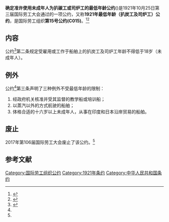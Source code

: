 {{Infobox treaty|name=1921年最低年龄（扒炭工及司炉工）公约|long_name=确定准许使用未成年人为扒碳工或司炉工的最低年龄公约|date_signed=1921年10月25日|location_signed=[[瑞士|瑞士]][[日内瓦|日内瓦]]|depositories=[[国际劳工局|国际劳工局]]局长|languages=法语<br>
英语|condition=已废止}}

'''确定准许使用未成年人为扒碳工或司炉工的最低年龄公约'''({{Lang-en|Minimum Age (Trimmers and Stokers) Convention}})是1921年10月25日第三届国际劳工大会通过的一项公约，又称'''1921年最低年龄（扒炭工及司炉工）公约'''，是国际劳工组织'''第15号公约(C015)'''。<ref name=":0">{{Cite web|title=中华人民共和国-条约数据库|url=http://treaty.mfa.gov.cn/Treaty/web/detail1.jsp?objid=1531876000489|accessdate=2020-11-23|work=treaty.mfa.gov.cn|archive-date=2020-11-22|archive-url=https://web.archive.org/web/20201122120909/http://treaty.mfa.gov.cn/Treaty/web/detail1.jsp?objid=1531876000489|dead-url=no}}</ref><ref name=":2">{{Cite web|title=Convention C015 - Minimum Age (Trimmers and Stokers) Convention, 1921 (No. 15)|url=https://www.ilo.org/dyn/normlex/en/f?p=NORMLEXPUB:12100:0::NO::P12100_INSTRUMENT_ID:312160|accessdate=2020-11-23|work=www.ilo.org|archive-date=2019-12-07|archive-url=https://web.archive.org/web/20191207055137/http://www.ilo.org/dyn/normlex/en/f?p=NORMLEXPUB:12100:0::NO::P12100_INSTRUMENT_ID:312160|dead-url=no}}</ref>

== 内容 ==
公约<ref name=":1">{{Cite web|title=确定准许使用未成年人为扒碳工或司炉工的最低年龄公约-中华人民共和国外交部文本|url=http://treaty.mfa.gov.cn/tykfiles/20180718/1531876000490.pdf|accessdate=|author=|date=|format=|publisher=|language=}}</ref>第二条规定受雇用或工作于船舶上的扒炭工及司炉工年龄不得低于18岁（未成年人）。

== 例外 ==
公约<ref name=":1" />第三条声明了三种例外不受最低年龄的限制：

# 经政府机关核准并受其监督的教学船或培训船；
# 以蒸汽以外的方式航驶的船舶；
# 体格合适的十六岁以上未成年人，从事在印度和日本沿岸贸易的船舶。

== 废止 ==
2017年第106届国际劳工大会废止了该公约。<ref name=":2" />

== 参考文献 ==
[[Category:国际劳工组织公约|Category:国际劳工组织公约]]
[[Category:1921年条约|Category:1921年条约]]
[[Category:中华人民共和国条约|Category:中华人民共和国条约]]
<references />